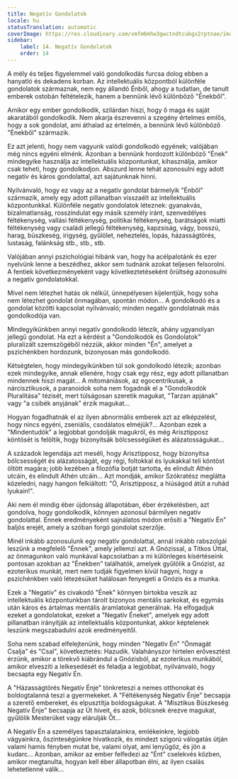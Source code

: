 ```yaml
---
title: Negatív Gondolatok
locale: hu
statusTranslation: automatic
coverImage: https://res.cloudinary.com/xmfm6mhw3gwctndtcubgx2rptnae/image/upload/v1740468922/small_cover_tratado_de_psicologia_revolucionaria_a4c0dca4e0.webp
sidebar:
    label: 14. Negatív Gondolatok
    order: 14
---
```

A mély és teljes figyelemmel való gondolkodás furcsa dolog ebben a hanyatló és dekadens korban. Az intellektuális központból különféle gondolatok származnak, nem egy állandó Énből, ahogy a tudatlan, de tanult emberek ostobán feltételezik, hanem a bennünk lévő különböző "Énekből".

Amikor egy ember gondolkodik, szilárdan hiszi, hogy ő maga és saját akaratából gondolkodik. Nem akarja észrevenni a szegény értelmes emlős, hogy a sok gondolat, ami áthalad az értelmén, a bennünk lévő különböző "Énekből" származik.

Ez azt jelenti, hogy nem vagyunk valódi gondolkodó egyének; valójában még nincs egyéni elménk. Azonban a bennünk hordozott különböző "Ének" mindegyike használja az intellektuális központunkat, kihasználja, amikor csak teheti, hogy gondolkodjon. Abszurd lenne tehát azonosulni egy adott negatív és káros gondolattal, azt sajátunknak hinni.

Nyilvánvaló, hogy ez vagy az a negatív gondolat bármelyik "Énből" származik, amely egy adott pillanatban visszaélt az intellektuális központunkkal. Különféle negatív gondolatok léteznek: gyanakvás, bizalmatlanság, rosszindulat egy másik személy iránt, szenvedélyes féltékenység, vallási féltékenység, politikai féltékenység, barátságok miatti féltékenység vagy családi jellegű féltékenység, kapzsiság, vágy, bosszú, harag, büszkeség, irigység, gyűlölet, neheztelés, lopás, házasságtörés, lustaság, falánkság stb., stb., stb.

Valójában annyi pszichológiai hibánk van, hogy ha acélpalotánk és ezer nyelvünk lenne a beszédhez, akkor sem tudnánk azokat teljesen felsorolni. A fentiek következményeként vagy következtetéseként őrültség azonosulni a negatív gondolatokkal.

Mivel nem létezhet hatás ok nélkül, ünnepélyesen kijelentjük, hogy soha nem létezhet gondolat önmagában, spontán módon... A gondolkodó és a gondolat közötti kapcsolat nyilvánvaló; minden negatív gondolatnak más gondolkodója van.

Mindegyikünkben annyi negatív gondolkodó létezik, ahány ugyanolyan jellegű gondolat. Ha ezt a kérdést a "Gondolkodók és Gondolatok" pluralizált szemszögéből nézzük, akkor minden "Én", amelyet a pszichénkben hordozunk, bizonyosan más gondolkodó.

Kétségtelen, hogy mindegyikünkben túl sok gondolkodó létezik; azonban ezek mindegyike, annak ellenére, hogy csak egy rész, egy adott pillanatban mindennek hiszi magát... A mítomániások, az egocentrikusak, a nárcisztikusok, a paranoidok soha nem fogadnák el a "Gondolkodók Pluralitása" tézisét, mert túlságosan szeretik magukat, "Tarzan apjának" vagy "a csibék anyjának" érzik magukat...

Hogyan fogadhatnák el az ilyen abnormális emberek azt az elképzelést, hogy nincs egyéni, zseniális, csodálatos elméjük?... Azonban ezek a "Mindentudók" a legjobbat gondolják magukról, és még Arisztipposz köntösét is felöltik, hogy bizonyítsák bölcsességüket és alázatosságukat...

A századok legendája azt meséli, hogy Arisztipposz, hogy bizonyítsa bölcsességét és alázatosságát, egy régi, foltokkal és lyukakkal teli köntöst öltött magára; jobb kezében a filozófia botját tartotta, és elindult Athén utcáin, és elindult Athén utcáin... Azt mondják, amikor Szókratész meglátta közeledni, nagy hangon felkiáltott: "Ó, Arisztipposz, a hiúságod átüt a ruhád lyukain!".

Aki nem él mindig éber újdonság állapotában, éber érzékelésben, azt gondolva, hogy gondolkodik, könnyen azonosul bármilyen negatív gondolattal. Ennek eredményeként sajnálatos módon erősíti a "Negatív Én" baljós erejét, amely a szóban forgó gondolat szerzője.

Minél inkább azonosulunk egy negatív gondolattal, annál inkább rabszolgái leszünk a megfelelő "Énnek", amely jellemzi azt. A Gnózissal, a Titkos Úttal, az önmagunkon való munkával kapcsolatban a mi különleges kísértéseink pontosan azokban az "Énekben" találhatók, amelyek gyűlölik a Gnózist, az ezoterikus munkát, mert nem tudják figyelmen kívül hagyni, hogy a pszichénkben való létezésüket halálosan fenyegeti a Gnózis és a munka.

Ezek a "Negatív" és civakodó "Ének" könnyen birtokba veszik az intellektuális központunkban tárolt bizonyos mentális sarkokat, és egymás után káros és ártalmas mentális áramlatokat generálnak. Ha elfogadjuk ezeket a gondolatokat, ezeket a "Negatív Éneket", amelyek egy adott pillanatban irányítják az intellektuális központunkat, akkor képtelenek leszünk megszabadulni azok eredményeitől.

Soha nem szabad elfelejtenünk, hogy minden "Negatív Én" "Önmagát Csalja" és "Csal", következtetés: Hazudik. Valahányszor hirtelen erővesztést érzünk, amikor a törekvő kiábrándul a Gnózisból, az ezoterikus munkából, amikor elveszíti a lelkesedését és feladja a legjobbat, nyilvánvaló, hogy becsapta egy Negatív Én.

A "Házasságtörés Negatív Énje" tönkreteszi a nemes otthonokat és boldogtalanná teszi a gyermekeket. A "Féltékenység Negatív Énje" becsapja a szerető embereket, és elpusztítja boldogságukat. A "Misztikus Büszkeség Negatív Énje" becsapja az Út híveit, és azok, bölcsnek érezve magukat, gyűlölik Mesterüket vagy elárulják Őt...

A Negatív Én a személyes tapasztalatainkra, emlékeinkre, legjobb vágyainkra, őszinteségünkre hivatkozik, és mindezt szigorú válogatás útján valami hamis fényben mutat be, valami olyat, ami lenyűgöz, és jön a kudarc... Azonban, amikor az ember felfedezi az "Ént" cselekvés közben, amikor megtanulta, hogyan kell éber állapotban élni, az ilyen csalás lehetetlenné válik...

